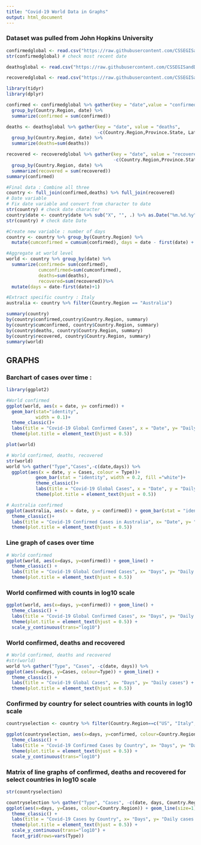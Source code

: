 ```yaml
---
title: "Covid-19 World Data in Graphs"
output: html_document
---
```


### Dataset was pulled from John Hopkins University

```r
confirmedglobal <- read.csv("https://raw.githubusercontent.com/CSSEGISandData/COVID-19/master/csse_covid_19_data/csse_covid_19_time_series/time_series_covid19_confirmed_global.csv")
str(confirmedglobal) # check most recent date

deathsglobal <- read.csv("https://raw.githubusercontent.com/CSSEGISandData/COVID-19/master/csse_covid_19_data/csse_covid_19_time_series/time_series_covid19_deaths_global.csv")

recoveredglobal <- read.csv("https://raw.githubusercontent.com/CSSEGISandData/COVID-19/master/csse_covid_19_data/csse_covid_19_time_series/time_series_covid19_recovered_global.csv")

```


```r
library(tidyr)
library(dplyr)

confirmed <- confirmedglobal %>% gather(key = "date",value = "confirmed", -c(Country.Region, Province.State, Lat, Long))%>% 
  group_by(Country.Region, date) %>% 
  summarize(confirmed = sum(confirmed))

deaths <- deathsglobal %>% gather(key = "date", value = "deaths",
                                  -c(Country.Region,Province.State, Lat, Long)) %>% 
  group_by(Country.Region, date) %>% 
  summarize(deaths=sum(deaths))

recovered <- recoveredglobal %>% gather(key = "date", value = "recovered",
                                        -c(Country.Region,Province.State,Lat,Long)) %>% 
  group_by(Country.Region, date) %>% 
  summarize(recovered = sum(recovered))
summary(confirmed)

#Final data : Combine all three
country <- full_join(confirmed,deaths) %>% full_join(recovered)
# Date variable
# Fix date variable and convert from character to date
str(country) # check date character
country$date <- country$date %>% sub("X", "", .) %>% as.Date("%m.%d.%y")
str(country) # check date Date

#Create new variable : number of days
country <- country %>% group_by(Country.Region) %>% 
  mutate(cumconfirmed = cumsum(confirmed), days = date - first(date) + 1)

#Aggregate at world level
world <- country %>% group_by(date) %>% 
  summarize(confirmed= sum(confirmed),
            cumconfirmed=sum(cumconfirmed),
            deaths=sum(deaths),
            recovered=sum(recovered))%>% 
  mutate(days = date-first(date)+1)

```


```r
#Extract specific country : Italy
australia <- country %>% filter(Country.Region == "Australia")
```


```r
summary(country)
by(country$confirmed,country$Country.Region, summary)
by(country$cumconfirmed, country$Country.Region, summary)
by(country$deaths, country$Country.Region, summary)
by(country$recovered, country$Country.Region, summary)
summary(world)
```

## GRAPHS

### Barchart of cases over time :

```r
library(ggplot2)
```


```r
#World confirmed
ggplot(world, aes(x = date, y= confirmed)) +
  geom_bar(stat="identity",
           width = 0.1)+
  theme_classic()+
  labs(title = "Covid-19 Global Confirmed Cases", x = "Date", y= "Daily confirmed cases")+
  theme(plot.title = element_text(hjust = 0.5))

plot(world)
```


```r
# World confirmed, deaths, recovered
str(world)
world %>% gather("Type","Cases",-c(date,days)) %>% 
  ggplot(aes(x = date, y = Cases, colour = Type))+
           geom_bar(stat = "identity", width = 0.2, fill ="white")+
           theme_classic()+
           labs(title = "Covid-19 Global Cases", x = "Date", y = "Daily cases")+
           theme(plot.title = element_text(hjust = 0.5))
```

```r
# Australia confirmed
ggplot(australia, aes(x = date, y = confirmed)) + geom_bar(stat = "identity", width = 0.1)+
  theme_classic()+
  labs(title = "Covid-19 Confirmed Cases in Australia", x= "Date", y= "Daily confrmed cases")+
  theme(plot.title = element_text(hjust = 0.5))
```

### Line graph of cases over time

```r
# World confirmed
ggplot(world, aes(x=days, y=confirmed)) + geom_line() +
  theme_classic() +
  labs(title = "Covid-19 Global Confirmed Cases", x= "Days", y= "Daily confirmed cases") +
  theme(plot.title = element_text(hjust = 0.5))
```

### World confirmed with counts in log10 scale
```r
ggplot(world, aes(x=days, y=confirmed)) + geom_line() +
  theme_classic() +
  labs(title = "Covid-19 Global Confirmed Cases", x= "Days", y= "Daily confirmed cases  (log scale)") +
  theme(plot.title = element_text(hjust = 0.5)) +
  scale_y_continuous(trans="log10")

```


### World confirmed, deaths and recovered
```r
# World confirmed, deaths and recovered
#str(world)
world %>% gather("Type", "Cases", -c(date, days)) %>%
ggplot(aes(x=days, y=Cases, colour=Type)) + geom_line() +
  theme_classic() +
  labs(title = "Covid-19 Global Cases", x= "Days", y= "Daily cases") +
  theme(plot.title = element_text(hjust = 0.5))
```


### Confirmed by country for select countries with counts in log10 scale
```r
countryselection <- country %>% filter(Country.Region==c("US", "Italy", "China", "France", "United Kingdom", "Germany"))
```

```r
ggplot(countryselection, aes(x=days, y=confirmed, colour=Country.Region)) + geom_line(size=1) +
  theme_classic() +
  labs(title = "Covid-19 Confirmed Cases by Country", x= "Days", y= "Daily confirmed cases (log scale)") +
  theme(plot.title = element_text(hjust = 0.5)) +
  scale_y_continuous(trans="log10")
```

### Matrix of line graphs of confirmed, deaths and recovered for select countries in log10 scale
```r
str(countryselection)
```

```r

countryselection %>% gather("Type", "Cases", -c(date, days, Country.Region)) %>%
ggplot(aes(x=days, y=Cases, colour=Country.Region)) + geom_line(size=1) +
  theme_classic() +
  labs(title = "Covid-19 Cases by Country", x= "Days", y= "Daily cases (log scale)") +
  theme(plot.title = element_text(hjust = 0.5)) +
  scale_y_continuous(trans="log10") +
  facet_grid(rows=vars(Type))
```

